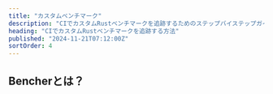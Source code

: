 ```yaml
---
title: "カスタムベンチマーク"
description: "CIでカスタムRustベンチマークを追跡するためのステップバイステップガイド"
heading: "CIでカスタムRustベンチマークを追跡する方法"
published: "2024-11-21T07:12:00Z"
sortOrder: 4
---
```



<Intro
  text="Rustでカスタムベンチマークハーネスを構築する方法"
  url="/ja/learn/benchmarking/rust/custom-harness/"
  name="カスタム"
/>

## Bencherとは？

<BencherIntro />

<Steps
  adapter="json"
  url="/ja/docs/explanation/adapters/#-json"
/>

<JsonInner>
  <CargoBench />
</JsonInner>

<CallToAction lang={Language.ja} />